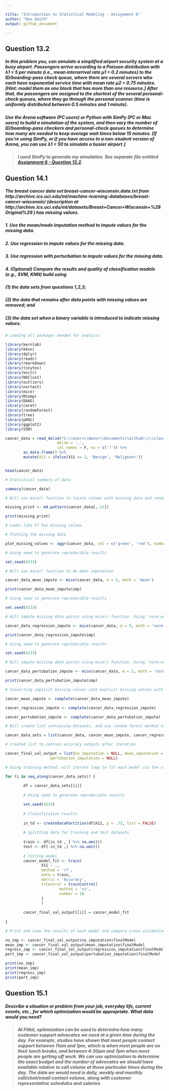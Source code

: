 ```yaml
---

title: "Introduction to Statistical Modeling - Assignment 6"
author: "Don Smith"
output: github_document

---
```


## Question 13.2

##### **In this problem you, can simulate a simplified airport security system at a busy airport. Passengers arrive according to a Poisson distribution with λ1 = 5 per minute (i.e., mean interarrival rate μ1 = 0.2 minutes) to the ID/boarding-pass check queue, where there are several servers who each have exponential service time with mean rate μ2 = 0.75 minutes. [Hint: model them as one block that has more than one resource.] After that, the passengers are assigned to the shortest of the several personal-check queues, where they go through the personal scanner (time is uniformly distributed between 0.5 minutes and 1 minute).** 
##### **Use the Arena software (PC users) or Python with SimPy (PC or Mac users) to build a simulation of the system, and then vary the number of ID/boarding-pass checkers and personal-check queues to determine how many are needed to keep average wait times below 15 minutes. [If you’re using SimPy, or if you have access to a non-student version of Arena, you can use λ1 = 50 to simulate a busier airport.]** 

> ##### I used SimPy to generate my simulation. See separate file entitled [Assignment  6 - Question 13.2](https://github.com/donsmithsf/python/tree/main/class%20assignments/Introduction%20to%20Statistical%20Modeling/Assignment%206).

## Question 14.1

##### **The breast cancer data set breast-cancer-wisconsin.data.txt from http://archive.ics.uci.edu/ml/machine-learning-databases/breast-cancer-wisconsin/ (description at http://archive.ics.uci.edu/ml/datasets/Breast+Cancer+Wisconsin+%28Original%29 ) has missing values.**
##### **1. Use the mean/mode imputation method to impute values for the missing data.**
##### **2. Use regression to impute values for the missing data.**
##### **3. Use regression with perturbation to impute values for the missing data.**
##### **4. (Optional) Compare the results and quality of classification models (e.g., SVM, KNN) build using**
##### **(1) the data sets from questions 1,2,3;**
##### **(2) the data that remains after data points with missing values are removed; and**
##### **(3) the data set when a binary variable is introduced to indicate missing values.**


```r

# Loading all packages needed for analysis

library(kernlab)
library(kknn)
library(dplyr)
library(readr)
library(rmarkdown)
library(tinytex)
library(knitr)
library(NbClust)
library(outliers)
library(nortest)
library(mice)
library(Mcomp)
library(DAAG)
library(caret)
library(randomForest)
library(tree)
library(pROC)
library(ggplot2)
library(VIM)

cancer_data = read_delim("C:\\Users\\Owner\\Documents\\Github\\r\\class assignments\\Introduction to Statistical Modeling\\Assignment 6\\data\\breast-cancer-wisconsin.data.txt", 
                       delim = ',',
                       col_names = F, na = c('?')) %>% 
        as.data.frame() %>% 
        mutate(X11 = ifelse(X11 == 2, 'Benign', 'Malignant'))


head(cancer_data)

```

```r

# Statistical summary of data

summary(cancer_data)

```


```r

# Will use mice() function to locate column with missing data and render visually 

missing_print <- md.pattern(cancer_data[,-11])

print(missing_print)

# Looks like V7 has missing values.

```

```r

# Plotting the missing data

plot_missing_values <- aggr(cancer_data, col = c('green', 'red'), numbers = TRUE, sortVars = TRUE)

```



```r

# Using seed to generate reproducible results

set.seed(4233)

# Will use mice() function to do mean imputation

cancer_data_mean_impute <- mice(cancer_data, m = 5, meth = 'mean')

print(cancer_data_mean_impute$imp)

```

```r

# Using seed to generate reproducible results

set.seed(4233)

# Will impute missing data points using mice() function. Using 'norm.predict', or the linear regression, predicted values method for this

cancer_data_regression_impute <- mice(cancer_data, m = 5, meth = 'norm.predict')

print(cancer_data_regression_impute$imp)

```

```r

# Using seed to generate reproducible results

set.seed(4233)

# Will impute missing data points using mice() function. Using 'norm.nob', to do perturbation imputation

cancer_data_pertubation_impute <- mice(cancer_data, m = 5, meth = 'norm.nob')

print(cancer_data_pertubation_impute$imp)

```

```r

# Converting implicit missing values into explicit missing values with the complete() function for all three imputations

cancer_mean_impute <- complete(cancer_data_mean_impute)

cancer_regression_impute <- complete(cancer_data_regression_impute)

cancer_pertubation_impute <- complete(cancer_data_pertubation_impute)

```

```r

# Will create list containing datasets, and use random forest method to compare cross validation accuracy of each model

cancer_data_sets = list(cancer_data, cancer_mean_impute, cancer_regression_impute, cancer_pertubation_impute)

# Created list to contain accuracy outputs after iteration

cancer_final_val_output = list(no_imputation = NULL, mean_imputation = NULL, regression_imputation = NULL,
                    pertubation_imputation = NULL)

```

```r

# Using training method, will iterate loop to fit each model via the random forest method, then print accuracy percentages for each and load into "list" cancer_final_val_output" list above

for (i in seq_along(cancer_data_sets)) {
        
        df = cancer_data_sets[[i]]
        
        # Using seed to generate reproducible results

        set.seed(4233)
        
        # Classification results
        
        in_td <- createDataPartition(df$X11, p = .75, list = FALSE)
        
        # Splitting data for training and test datasets
        
        train <- df[in_td , ] %>% na.omit()
        test <- df[-in_td ,] %>% na.omit()
        
        # Fitting model
        cancer_model_fit <- train(
                X11 ~ ., 
                method = 'rf',
                data = train, 
                metric = 'Accuracy',
                trControl = trainControl(
                        method = 'cv', 
                        number = 10
                )
                )
        
        cancer_final_val_output[[i]] = cancer_model_fit
        
}

```

```r

# Print and view the results of each model and compare cross validation accuracy of each output

no_imp <- cancer_final_val_output$no_imputation$finalModel
mean_imp <- cancer_final_val_output$mean_imputation$finalModel
regress_imp <- cancer_final_val_output$regression_imputation$finalModel
pert_imp <- cancer_final_val_output$pertubation_imputation$finalModel

print(no_imp)
print(mean_imp)
print(regress_imp)
print(pert_imp)

```

## Question 15.1

##### **Describe a situation or problem from your job, everyday life, current events, etc., for which optimization would be appropriate. What data would you need?** 

> ##### At Fitbit, optimization can be used to determine how many customer support advocates we need at a given time during the day. For example, studies have shown that most people contact support between 11am and 1pm, which is when most people are on their lunch breaks, and between 4:30pm and 7pm when most people are getting off work. We can use optimization to determine the exact budget and the number of advocates we should have available relative to call volume at those particular times during the day. The data we would need is daily, weekly and monthly call/chat/email contact volume, along with customer representative schedules and salaries.
